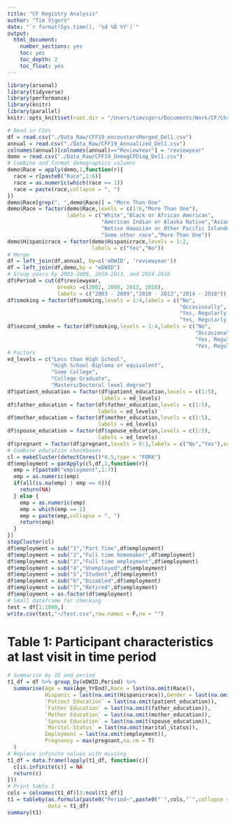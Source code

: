 ```yaml
---
title: "CF Registry Analysis"
author: "Tim Vigers"
date: "`r format(Sys.time(), '%d %B %Y')`"
output:
  html_document:
    number_sections: yes
    toc: yes
    toc_depth: 2
    toc_float: yes
---
```


```r
library(arsenal)
library(tidyverse)
library(performance)
library(knitr)
library(parallel)
knitr::opts_knit$set(root.dir = "/Users/timvigers/Documents/Work/CF/Christine Chan/CF Registry")
```

```r
# Read in CSVs
df = read.csv("./Data_Raw/CFF19_encountersMerged_Del1.csv")
annual = read.csv("./Data_Raw/CFF19_Annualized_Del1.csv")
colnames(annual)[colnames(annual)=="ReviewYear"] = "reviewyear"
demo = read.csv("./Data_Raw/CFF19_DemogCFDiag_Del1.csv")
# Combine and format demographics columns 
demo$Race = apply(demo,1,function(r){
  race = r[paste0("Race",1:6)]
  race = as.numeric(which(race == 1))
  race = paste(race,collapse = ", ")
})
demo$Race[grep(", ",demo$Race)] = "More Than One"
demo$Race = factor(demo$Race,levels = c(1:6,"More Than One"),
                   labels = c("White","Black or African American",
                              "American Indian or Alaska Native","Asian",
                              "Native Hawaiian or Other Pacific Islander",
                              "Some other race","More Than One"))
demo$Hispanicrace = factor(demo$Hispanicrace,levels = 1:2,
                           labels = c("Yes","No"))
# Merge
df = left_join(df,annual, by=c('eDWID', 'reviewyear'))
df = left_join(df,demo,by = "eDWID")
# Group years by 2003-2009, 2010-2013, and 2014-2018
df$Period = cut(df$reviewyear,
                breaks =c(2002, 2009, 2013, 2018),
                labels = c("2003 - 2009","2010 - 2013","2014 - 2018"))
df$smoking = factor(df$smoking,levels = 1:4,labels = c("No",
                                                       "Occasionally",
                                                       "Yes, Regularly, less than 1 ppd",
                                                       "Yes, Regularly, 1 ppd or more"),ordered = T)
df$second_smoke = factor(df$smoking,levels = 1:4,labels = c("No",
                                                            "Occasionally",
                                                            "Yes, Regularly, less than 1 ppd",
                                                            "Yes, Regularly, 1 ppd or more"),ordered = T)
# Factors
ed_levels = c("Less than High School",
              "High School diploma or equivalent",
              "Some College",
              "College Graduate",
              "Masters/Doctoral level degree")
df$patient_education = factor(df$patient_education,levels = c(1:5),
                              labels = ed_levels)
df$father_education = factor(df$father_education,levels = c(1:5),
                             labels = ed_levels)
df$mother_education = factor(df$mother_education,levels = c(1:5),
                             labels = ed_levels)
df$spouse_education = factor(df$spouse_education,levels = c(1:5),
                             labels = ed_levels)
df$pregnant = factor(df$pregnant,levels = 0:1,labels = c("No","Yes"),ordered = T)
# Combine education checkboxes
cl = makeCluster(detectCores()*0.5,type = "FORK")
df$employment = parApply(cl,df,1,function(r){
  emp = r[paste0("employment",1:7)]
  emp = as.numeric(emp)
  if(all(is.na(emp) | emp == 0)){
    return(NA)
  } else {
    emp = as.numeric(emp)
    emp = which(emp == 1)
    emp = paste(emp,collapse = ", ")
    return(emp)
  }
})
stopCluster(cl)
df$employment = sub("1","Part Time",df$employment)
df$employment = sub("2","Full time homemaker",df$employment)
df$employment = sub("3","Full time employment",df$employment)
df$employment = sub("4","Unemployed",df$employment)
df$employment = sub("5","Student",df$employment)
df$employment = sub("6","Disabled",df$employment)
df$employment = sub("7","Retired",df$employment)
df$employment = as.factor(df$employment)
# Small dataframe for checking
test = df[1:1000,]
write.csv(test,"~/test.csv",row.names = F,na = "")
```

# Table 1: Participant characteristics at last visit in time period

```r
# Summarize by ID and period
t1_df = df %>% group_by(eDWID,Period) %>% 
  summarise(Age = max(Age_YrEnd),Race = last(na.omit(Race)),
            Hispanic = last(na.omit(Hispanicrace)),Gender = last(na.omit(Gender)),
            `Patient Education` = last(na.omit(patient_education)),
            `Father Education` = last(na.omit(father_education)),
            `Mother Education` = last(na.omit(mother_education)),
            `Spouse Education` = last(na.omit(spouse_education)),
            `Marital Status` = last(na.omit(marital_status)),
            Employment = last(na.omit(employment)),
            Pregnancy = max(pregnant,na.rm = T)
  )
# Replace infinite values with missing
t1_df = data.frame(lapply(t1_df, function(c){
  c[is.infinite(c)] = NA
  return(c)
}))
# Print table 1
cols = colnames(t1_df)[3:ncol(t1_df)]
t1 = tableby(as.formula(paste0("Period~",paste0("`",cols,"`",collapse = "+"))),
             data = t1_df)
summary(t1)
```
